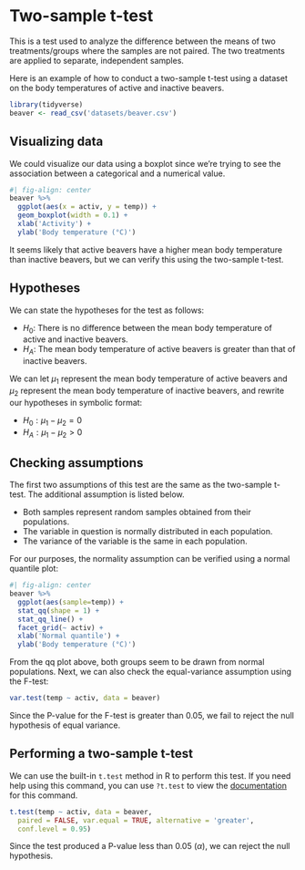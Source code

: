 # Two-sample t-test

This is a test used to analyze the difference between the means of two treatments/groups where the samples are not paired. The two treatments are applied to separate, independent samples.

Here is an example of how to conduct a two-sample t-test using a dataset on the body temperatures of active and inactive beavers.

```r
library(tidyverse)
beaver <- read_csv('datasets/beaver.csv')
```

## Visualizing data

We could visualize our data using a boxplot since we're trying to see the association between a categorical and a numerical value.

```r
#| fig-align: center
beaver %>%
  ggplot(aes(x = activ, y = temp)) +
  geom_boxplot(width = 0.1) +
  xlab('Activity') +
  ylab('Body temperature (°C)')
```

It seems likely that active beavers have a higher mean body temperature than inactive beavers, but we can verify this using the two-sample t-test.

## Hypotheses

We can state the hypotheses for the test as follows:

* $H_0$: There is no difference between the mean body temperature of active and inactive beavers.
* $H_A$: The mean body temperature of active beavers is greater than that of inactive beavers.

We can let $\mu_1$ represent the mean body temperature of active beavers and $\mu_2$ represent the mean body temperature of inactive beavers, and rewrite our hypotheses in symbolic format:

* $H_0: \mu_1 - \mu_2 = 0$
* $H_A: \mu_1 - \mu_2 > 0$

## Checking assumptions

The first two assumptions of this test are the same as the two-sample t-test. The additional assumption is listed below.

* Both samples represent random samples obtained from their populations.
* The variable in question is normally distributed in each population.
* The variance of the variable is the same in each population.

For our purposes, the normality assumption can be verified using a normal quantile plot:

```r
#| fig-align: center
beaver %>%
  ggplot(aes(sample=temp)) +
  stat_qq(shape = 1) +
  stat_qq_line() +
  facet_grid(~ activ) +
  xlab('Normal quantile') +
  ylab('Body temperature (°C)')
```

From the qq plot above, both groups seem to be drawn from normal populations. Next, we can also check the equal-variance assumption using the F-test:

```r
var.test(temp ~ activ, data = beaver)
```

Since the P-value for the F-test is greater than 0.05, we fail to reject the null hypothesis of equal variance.

## Performing a two-sample t-test

We can use the built-in `t.test` method in R to perform this test. If you need help using this command, you can use `?t.test` to view the [documentation](https://www.rdocumentation.org/packages/stats/versions/3.6.2/topics/t.test) for this command.

```r
t.test(temp ~ activ, data = beaver,
  paired = FALSE, var.equal = TRUE, alternative = 'greater',
  conf.level = 0.95)
```

Since the test produced a P-value less than 0.05 ($\alpha$), we can reject the null hypothesis.
